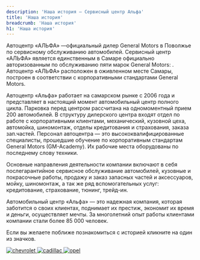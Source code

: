 ```yaml
---
description: 'Наша история — Сервисный центр Альфа'
title: 'Наша история'
breadcrumb: 'Наша история'
h1: 'Наша история'
---
```


<p>
	 Автоцентр «АЛЬФА» —официальный дилер General Motors в Поволжье по сервисному обслуживанию автомобилей. Сервисный центр «АЛЬФА» является единственным в Самаре официально авторизованным по обслуживанию пяти марок General Motors: <RemontModels />. Автоцентр «АЛЬФА» расположен в оживленном месте Самары, построен в соответствии с корпоративными стандартами General Motors.
</p>
<p>
	 Автоцентр «Альфа» работает на самарском рынке с 2006 года и представляет в настоящий момент автомобильный центр полного цикла. Парковка перед центром рассчитана на одномоментный прием 200 автомобилей. В структуру дилерского центра входят отдел по работе с корпоративными клиентами, механический, кузовной цеха, автомойка, шиномонтаж, отделы кредитования и страхования, заказа зап.частей. Персонал автоцентра — это высококвалифицирован​ные специалисты, прошедшие обучение по корпоративным стандартам General Motors (GM-Academy). Их рабочие места оборудованы по последнему слову техники.
</p>
<p>
	 Основные направления деятельности компании включают в себя послегарантийное сервисное обслуживание автомобилей, кузовные и покрасочные работы, продажу и заказ запасных частей и аксессуаров, мойку, шиномонтаж, а так же ряд вспомогательных услуг: кредитование, страхование, тюнинг, трейд-ин.
</p>
<p>
	 Автомобильный центр «Альфа» — это надежная компания, которая заботится о своих клиентах, поднимает их престиж, экономит их время и деньги, осуществляет мечты. За многолетний опыт работы клиентами компании стали более 85 000 человек.
</p>
<p>
	 Если вы желаете поближе познакомиться с историей <RemontModels /> кликните на один из значков.
</p>
<div class="flex">
	<a href="/about/our_history/history_of_the_chevrolet_brand/">
		<img alt="chevrolet" src="https://cdn.alexsab.ru/b/alpha-center/img/brands/chevrolet.png" />
	</a>
	 <a href="/about/our_history/history-of-cadillac-brand/">
	 	<img alt="cadillac" src="https://cdn.alexsab.ru/b/alpha-center/img/brands/cadillac.png" />
	</a>
	 <a href="/about/our_history/the-history-of-the-brand-opel/">
	 	<img alt="opel" src="https://cdn.alexsab.ru/b/alpha-center/img/brands/opel.png" />
	</a>
</div>